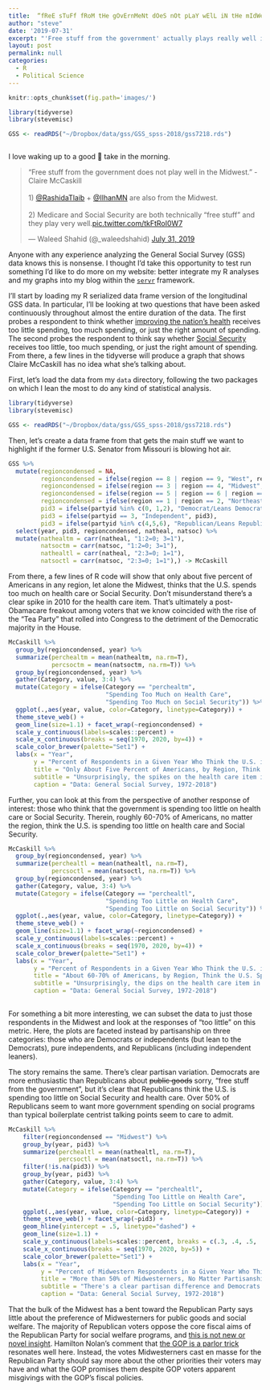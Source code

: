 ```yaml
---
title:  “fReE sTuFf fRoM tHe gOvErnMeNt dOeS nOt pLaY wElL iN tHe mIdWeSt”
author: "steve"
date: '2019-07-31'
excerpt: "'Free stuff from the government' actually plays really well in the Midwest, Claire."
layout: post
permalink: null
categories:
  - R
  - Political Science
---
```


```r
knitr::opts_chunk$set(fig.path='images/')

library(tidyverse)
library(stevemisc)

GSS <- readRDS("~/Dropbox/data/gss/GSS_spss-2018/gss7218.rds")



```



I love waking up to a good 🚮 take in the morning.

<blockquote class="twitter-tweet" data-lang="en"><p lang="en" dir="ltr">“Free stuff from the government does not play well in the Midwest.” -Claire McCaskill<br><br>1) <a href="https://twitter.com/RashidaTlaib?ref_src=twsrc%5Etfw">@RashidaTlaib</a> + <a href="https://twitter.com/IlhanMN?ref_src=twsrc%5Etfw">@IlhanMN</a> are also from the Midwest.<br><br>2) Medicare and Social Security are both technically “free stuff” and they play very well.<a href="https://t.co/tkFtRoI0W7">pic.twitter.com/tkFtRoI0W7</a></p>&mdash; Waleed Shahid (@_waleedshahid) <a href="https://twitter.com/_waleedshahid/status/1156437346830696448?ref_src=twsrc%5Etfw">July 31, 2019</a></blockquote>
<script async src="https://platform.twitter.com/widgets.js" charset="utf-8"></script>

<!-- {% include image.html url="/images/mocking-spongebob.jpg" caption="Claire..." width=410 align="right" %} -->

Anyone with any experience analyzing the General Social Survey (GSS) data knows this is nonsense. I thought I'd take this opportunity to test run something I'd like to do more on my website: better integrate my R analyses and my graphs into my blog within the [`servr`](https://github.com/yihui/servr) framework.

I'll start by loading my R serialized data frame version of the longitudinal GSS data. In particular, I'll be looking at two questions that have been asked continuously throughout almost the entire duration of the data. The first probes a respondent to think whether [improving the nation's health](https://gssdataexplorer.norc.org/variables/183/vshow) receives too little spending, too much spending, or just the right amount of spending. The second probes the respondent to think say whether [Social Security](https://gssdataexplorer.norc.org/variables/193/vshow) receives too little, too much spending, or just the right amount of spending. From there, a few lines in the tidyverse will produce a graph that shows Claire McCaskill has no idea what she's talking about.

First, let's load the data from my `data` directory, following the two packages on which I lean the most to do any kind of statistical analysis.

```r
library(tidyverse)
library(stevemisc)

GSS <- readRDS("~/Dropbox/data/gss/GSS_spss-2018/gss7218.rds")
```

Then, let's create a data frame from that gets the main stuff we want to highlight if the former U.S. Senator from Missouri is blowing hot air.

```r
GSS %>%
  mutate(regioncondensed = NA,
         regioncondensed = ifelse(region == 8 | region == 9, "West", regioncondensed),
         regioncondensed = ifelse(region == 3 | region == 4, "Midwest", regioncondensed),
         regioncondensed = ifelse(region == 5 | region == 6 | region == 7, "South", regioncondensed),
         regioncondensed = ifelse(region == 1 | region == 2, "Northeast", regioncondensed),
         pid3 = ifelse(partyid %in% c(0, 1,2), "Democrat/Leans Democrat", NA),
         pid3 = ifelse(partyid == 3, "Independent", pid3),
         pid3 = ifelse(partyid %in% c(4,5,6), "Republican/Leans Republican", pid3)) %>%
  select(year, pid3, regioncondensed, natheal, natsoc) %>%
  mutate(nathealtm = carr(natheal, "1:2=0; 3=1"),
         natsoctm = carr(natsoc, "1:2=0; 3=1"),
         nathealtl = carr(natheal, "2:3=0; 1=1"),
         natsoctl = carr(natsoc, "2:3=0; 1=1"),) -> McCaskill
```

From there, a few lines of R code will show that only about five percent of Americans in any region, let alone the Midwest, thinks that the U.S. spends too much on health care or Social Security. Don't misunderstand there's a clear spike in 2010 for the health care item. That's ultimately a post-Obamacare freakout among voters that we know coincided with the rise of the "Tea Party" that rolled into Congress to the detriment of the Democratic majority in the House.

```r
McCaskill %>%  
  group_by(regioncondensed, year) %>%
  summarize(perchealtm = mean(nathealtm, na.rm=T),
            percsoctm = mean(natsoctm, na.rm=T)) %>% 
  group_by(regioncondensed, year) %>%
  gather(Category, value, 3:4) %>% 
  mutate(Category = ifelse(Category == "perchealtm",
                           "Spending Too Much on Health Care",
                           "Spending Too Much on Social Security")) %>%
  ggplot(.,aes(year, value, color=Category, linetype=Category)) +
  theme_steve_web() +
  geom_line(size=1.1) + facet_wrap(~regioncondensed) +
  scale_y_continuous(labels=scales::percent) +
  scale_x_continuous(breaks = seq(1970, 2020, by=4)) +
  scale_color_brewer(palette="Set1") +
  labs(x = "Year",
       y = "Percent of Respondents in a Given Year Who Think the U.S. is Spending Too Much on this Public Good",
       title = "Only About Five Percent of Americans, by Region, Think the U.S. Spends Too Much on Health Care and Social Security",
       subtitle = "Unsurprisingly, the spikes on the health care item in 2010 are entirely Obamacare freakouts that propelled the Tea Party to power.",
       caption = "Data: General Social Survey, 1972-2018")
```

Further, you can look at this from the perspective of another response of interest: those who think that the government is spending too little on health care or Social Security. Therein, roughly 60-70% of Americans, no matter the region, think the U.S. is spending too little on health care and Social Security.

```r
McCaskill %>%  
  group_by(regioncondensed, year) %>%
  summarize(perchealtl = mean(nathealtl, na.rm=T),
            percsoctl = mean(natsoctl, na.rm=T)) %>% 
  group_by(regioncondensed, year) %>%
  gather(Category, value, 3:4) %>%
  mutate(Category = ifelse(Category == "perchealtl",
                           "Spending Too Little on Health Care",
                           "Spending Too Little on Social Security")) %>%
  ggplot(.,aes(year, value, color=Category, linetype=Category)) +
  theme_steve_web() +
  geom_line(size=1.1) + facet_wrap(~regioncondensed) +
  scale_y_continuous(labels=scales::percent) +
  scale_x_continuous(breaks = seq(1970, 2020, by=4)) +
  scale_color_brewer(palette="Set1") +
  labs(x = "Year",
       y = "Percent of Respondents in a Given Year Who Think the U.S. is Spending Too Little on this Public Good",
       title = "About 60-70% of Americans, by Region, Think the U.S. Spends Too Little on Health Care and Social Security",
       subtitle = "Unsurprisingly, the dips on the health care item in 2010 are entirely Obamacare freakouts that propelled the Tea Party to power.",
       caption = "Data: General Social Survey, 1972-2018")
  
```

For something a bit more interesting, we can subset the data to just those respondents in the Midwest and look at the responses of "too little" on this metric. Here, the plots are faceted instead by partisanship on three categories: those who are Democrats or independents (but lean to the Democrats), pure independents, and Republicans (including independent leaners). 

The story remains the same. There's clear partisan variation. Democrats are more enthusiastic than Republicans about ~~public goods~~ sorry, "free stuff from the government", but it's clear that Republicans think the U.S. is spending too little on Social Security and health care. Over 50% of Republicans seem to want more government spending on social programs than typical boilerplate centrist talking points seem to care to admit.

```r
McCaskill %>%  
    filter(regioncondensed == "Midwest") %>%
    group_by(year, pid3) %>% 
    summarize(perchealtl = mean(nathealtl, na.rm=T),
              percsoctl = mean(natsoctl, na.rm=T)) %>%
    filter(!is.na(pid3)) %>%
    group_by(year, pid3) %>%
    gather(Category, value, 3:4) %>%
    mutate(Category = ifelse(Category == "perchealtl",
                             "Spending Too Little on Health Care",
                             "Spending Too Little on Social Security")) %>%
    ggplot(.,aes(year, value, color=Category, linetype=Category)) +
    theme_steve_web() + facet_wrap(~pid3) +
    geom_hline(yintercept = .5, linetype="dashed") +
    geom_line(size=1.1) +
    scale_y_continuous(labels=scales::percent, breaks = c(.3, .4, .5, .6, .7, .8)) +
    scale_x_continuous(breaks = seq(1970, 2020, by=5)) +
    scale_color_brewer(palette="Set1") +
    labs(x = "Year",
         y = "Percent of Midwestern Respondents in a Given Year Who Think the U.S. is Spending Too Little on this Public Good",
         title = "More than 50% of Midwesterners, No Matter Partisanship, Think the U.S. is Spending Too Little on Health Care and Social Security",
         subtitle = "There's a clear partisan difference and Democrats seem to prioritize health care over Social Security.",
         caption = "Data: General Social Survey, 1972-2018")
```

That the bulk of the Midwest has a bent toward the Republican Party says little about the preference of Midwesterners for public goods and social welfare. The majority of Republican voters oppose the core fiscal aims of the Republican Party for social welfare programs, and [this is not new or novel insight](http://svmiller.com/graphs/issp-2016-partisanship-social-spending.pdf). Hamilton Nolan's comment that [the GOP is a parlor trick](https://gawker.com/the-republican-party-is-a-trick-1750147430) resonates well here. Instead, the votes Midwesterners cast en masse for the Republican Party should say more about the other priorities their voters may have and what the GOP promises them despite GOP voters apparent misgivings with the GOP's fiscal policies.